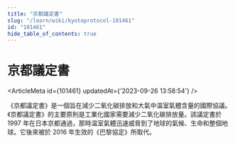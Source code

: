 ```yaml
---
title: "京都議定書"
slug: "/learn/wiki/kyotoprotocol-101461"
id: "101461"
hide_table_of_contents: true
---
```



# 京都議定書

<ArticleMeta id={101461} updatedAt={'2023-09-26 13:58:54'} />
<div className='border-solid border-b border-t-0 my-4 border-[var(--ifm-color-gray-300)]' />

《京都議定書》是一個旨在減少二氧化碳排放和大氣中温室氣體含量的國際協議。《京都議定書》的主要原則是工業化國家需要減少二氧化碳排放量。該議定書於 1997 年在日本京都通過，那時温室氣體迅速威脅到了地球的氣候、生命和整個地球。它後來被於 2016 年生效的《巴黎協定》所取代。
